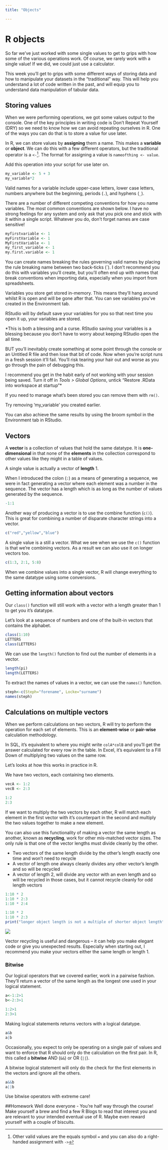```yaml
---
title: "Objects"

---
```


# R objects

So far we've just worked with some single values to get to grips with how some of the various operations work. Of course, we rarely work with a single value! If we did, we could just use a calculator. 

This week you'll get to grips with some different ways of storing data and how to manipulate your datasets in the "traditional" way. This will help you understand a lot of code written in the past, and will equip you to understand data manipulation of tabular data.

## Storing values
When we were performing operations, we got some values output to the console. One of the key principles in writing code is Don't Repeat Yourself (DRY) so we need to know how we can avoid repeating ourselves in R. One of the ways you can do that is to store a value for use later.

In R, we can store values by **assigning** them a name. This makes a **variable** or **object**. We can do this with a few different operators, but the traditional operator is a `<-`^[Other valid values are the equals symbol `=` and you can also do a right-handed assignment with `->`]. The format for assigning a value is `nameofthing <- value`. 

Add this operation into your script for use later on.

```r
my_variable <- 5 + 3
my_variable*2
```

Valid names for a variable include upper-case letters, lower case letters, numbers anywhere but the beginning, periods (`.`), and hyphens (`_`). 

There are a number of different competing conventions for how you name variables. The most common conventions are shown below. I have no strong feelings for any system and only ask that you pick one and stick with it within a single script.  Whatever you do, don't forget names are case sensitive!

```r
myfirstvariable <- 1
myFirstVariable <- 1
MyFirstVariable <- 1
my_first_variable <- 1
my.first.variable <- 1
```

You can create names breaking the rules governing valid names by placing the rule breaking name between two back-ticks (\`). I don't recommend you do this with variables you'll create, but you'll often end up with names that break conventions when importing data, especially when you import from spreadsheets.

Variables you store get stored in-memory. This means they'll hang around whilst R is open and will be gone after that. You can see variables you've created in the Environment tab.

RStudio will by default save your variables for you so that next time you open it up, your variables are stored.

*This is both a blessing and a curse. 
RStudio saving your variables is a blessing because you don't have to worry about keeping RStudio open the all time. 

BUT you'll inevitably create something at some point through the console or an Untitled R file and then lose that bit of code. Now when you're script runs in a fresh session it'll fail. You'll risk tearing your hair out and worse as you go through the pain of debugging this.

I recommend you get in the habit early of not working with your session being saved. Turn it off in *Tools > Global Options*, untick "Restore .RData into workspace at startup"*

If you need to manage what's been stored you can remove them with `rm()`. 

Try removing 'my_variable' you created earlier.

You can also achieve the same results by using the broom symbol in the Environment tab in RStudio.

## Vectors
A **vector** is a collection of values that hold the same datatype. It is **one-dimensional** in that none of the **elements** in the collection correspond to other values like they might in a table of values.

A single value is actually a vector of **length** 1.

When I introduced the colon (`:`) as a means of generating a sequence, we were in fact generating a vector where each element was a number in the sequence. The vector has a length which is as long as the number of values generated by the sequence.

```r
-1:1
```

Another way of producing a vector is to use the combine function (`c()`). This is great for combining a number of disparate character strings into a vector. 
```r
c("red","yellow","blue")
```

A single value is a still a vector. What we see when we use the `c()` function is that we're combining vectors. As a result we can also use it on longer vectors too.

```r
c(1:3, 2:1, 5:8)
```

When we combine values into a single vector, R will change everything to the same datatype using some conversions.

## Getting information about vectors
Our `class()` function will still work with a vector with a length greater than 1 to get you it's datatype. 

Let's look at a sequence of numbers and one of the built-in vectors that contains the alphabet.

```r
class(1:10)
LETTERS
class(LETTERS)
```

We can use the `length()` function to find out the number of elements in a vector.

```r
length(pi)
length(LETTERS)
```

To extract the names of values in a vector, we can use the `names()` function.

```r
steph<-c(Steph="forename", Locke="surname")
names(steph)
```

## Calculations on multiple vectors
When we perform calculations on two vectors, R will try to perform the operation for each set of elements. This is an **element-wise** or **pair-wise** calculation methodology. 

In SQL, it's equivalent to where you might write `colA*colB` and you'll get the answer calculated for every row in the table. In Excel, it's equivalent to a Fill Down of multiplying two values on the same row. 

Let's looks at how this works in practice in R. 

We have two vectors, each containing two elements.

```r
vecA <- 1:2
vecB <- 2:3
```

```r
1:2
2:3
```
If we want to multiply the two vectors by each other, R will match each element in the first vector with it's counterpart in the second and multiply the two values together to make a new element.

You can also use this functionality of making a vector the same length as another, known as **recycling**, work for other mis-matched vector sizes. The only rule is that one of the vector lengths must divide cleanly by the other. 

- Two vectors of the same length divide by the other's length exactly one time and won't need to recycle
- A vector of length one always cleanly divides any other vector's length and so will be recycled
- A vector of length 2, will divide any vector with an even length and so will be recycled in those cases, but it cannot recycle cleanly for odd length vectors

```r
1:10 * 2
1:10 * 2:3
1:10 * 2:4
```
```r
1:10 * 2
1:10 * 2:3
print("longer object length is not a multiple of shorter object length")
```

![](img/vectormultrecycle.png)

Vector recycling is useful and dangerous -- it can help you make elegant code or give you unexpected results. Especially when starting out, I recommend you make your vectors either the same length or length 1.


### Bitwise
Our logical operators that we covered earlier, work in a pairwise fashion. They'll return a vector of the same length as the longest one used in your logical statement.

```r
a<-1:2>1
b<-2:3>1
```

```r
1:2>1
2:3>1
```

Making logical statements returns vectors with a logical datatype.

```r
a&b
a|b
```

Occasionally, you expect to only be operating on a single pair of values and want to enforce that R should only do the calculation on the first pair. In R, this called a **bitwise** AND (`&&`) or OR (`||`). 

A bitwise logical statement will only do the check for the first elements in the vectors and ignore all the others. 


```r
a&&b
a||b
```

Use bitwise operators with extreme care!

##Homework 
Well done everyone - You're half way through the course! Make yourself a brew and find a few R Blogs to read that interest you and are relevant to your intended eventual use of R. Maybe even reward yourself with a couple of biscuits. 